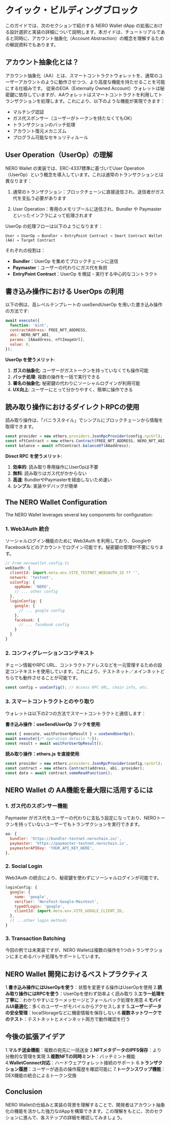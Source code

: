 
# クイック・ビルディングブロック

このガイドでは、次のセクションで紹介する NERO Wallet dApp の拡張における設計選択と実装の詳細について説明します。本ガイドは、チュートリアルであると同時に、アカウント抽象化（Account Abstraction）の概念を理解するための解説資料でもあります。

## アカウント抽象化とは？

アカウント抽象化（AA）とは、スマートコントラクトウォレットを、通常のユーザーアカウントのように動作させつつ、より高度な機能を持たせることを可能にする仕組みです。
従来のEOA（Externally Owned Account）ウォレットは秘密鍵に依存していますが、AAウォレットはスマートコントラクトを利用してトランザクションを処理します。これにより、以下のような機能が実現できます：

- マルチシグ認証
- ガス代スポンサー（ユーザーがトークンを持たなくてもOK）
- トランザクションのバッチ処理
- アカウント復元メカニズム
- プログラム可能なセキュリティルール

## User Operation（UserOp）の理解

NERO Wallet の実装では、ERC-4337標準に基づいてUser Operation（UserOp）という概念を導入しています。これは通常のトランザクションとは異なります：

1. 通常のトランザクション：ブロックチェーンに直接送信され、送信者がガス代を支払う必要があります

2. User Operation：専用のメモリプールに送信され、Bundler や Paymaster といったインフラによって処理されます

UserOp の処理フローは以下のようになります：

```
User → UserOp → Bundler → EntryPoint Contract → Smart Contract Wallet (AA) → Target Contract
```

それぞれの役割は：

- **Bundler**：UserOp を集めてブロックチェーンに送信
- **Paymaster**：ユーザーの代わりにガス代を負担
- **EntryPoint Contract**：UserOp を検証・実行する中心的なコントラクト

## 書き込み操作における UserOps の利用

以下の例は、高レベルテンプレートの useSendUserOp を用いた書き込み操作の方法です:

```js
await execute({
  function: 'mint',
  contractAddress: FREE_NFT_ADDRESS,
  abi: NERO_NFT_ABI,
  params: [AAaddress, nftImageUrl],
  value: 0,
});
```

**UserOp を使うメリット**:

1. **ガスの抽象化**: ユーザーがガストークンを持っていなくても操作可能
2. **バッチ処理**: 複数の操作を一括で実行できる
3. **署名の抽象化**: 秘密鍵の代わりにソーシャルログインが利用可能
4. **UX向上**: ユーザーにとって分かりやすく、簡単に操作できる

## 読み取り操作におけるダイレクトRPCの使用

読み取り操作は、「バニラスタイル」でシンプルにブロックチェーンから情報を取得できます。

```js
const provider = new ethers.providers.JsonRpcProvider(config.rpcUrl);
const nftContract = new ethers.Contract(FREE_NFT_ADDRESS, NERO_NFT_ABI, provider);
const balance = await nftContract.balanceOf(AAaddress);
```

**Direct RPC を使うメリット**:

1. **効率的**: 読み取り専用操作にUserOpは不要
2. **無料**: 読み取りはガス代がかからない
3. **高速**: BundlerやPaymasterを経由しないため速い
4. **シンプル**: 実装やデバッグが簡単

## The NERO Wallet Configuration

The NERO Wallet leverages several key components for configuration:

### 1. Web3Auth 統合

ソーシャルログイン機能のために Web3Auth を利用しており、GoogleやFacebookなどのアカウントでログイン可能です。秘密鍵の管理が不要になります。

```js
// From nerowallet.config.ts
web3auth: {
  clientId: import.meta.env.VITE_TESTNET_WEB3AUTH_ID ?? '',
  network: 'testnet',
  uiConfig: {
    appName: 'NERO',
    // ... other config
  },
  loginConfig: {
    google: {
      // ... google config
    },
    facebook: {
      // ... facebook config
    }
  }
}
```

### 2. コンフィグレーションコンテキスト

チェーン情報やRPC URL、コントラクトアドレスなどを一元管理するための設定コンテキストを使用しています。これにより、テストネット／メインネットどちらでも動作させることが可能です。

```js
const config = useConfig(); // Access RPC URL, chain info, etc.
```

### 3. スマートコントラクトとのやり取り

ウォレットは以下の2つの方法でスマートコントラクトと通信します：

**書き込み操作：useSendUserOp フックを使用**:

```js
const { execute, waitForUserOpResult } = useSendUserOp();
await execute({/* operation details */});
const result = await waitForUserOpResult();
```

**読み取り操作：ethers.js を直接使用**:

```js
const provider = new ethers.providers.JsonRpcProvider(config.rpcUrl);
const contract = new ethers.Contract(address, abi, provider);
const data = await contract.someReadFunction();
```

## NERO Wallet の AA機能を最大限に活用するには

### 1. ガス代のスポンサー機能

Paymaster がガス代をユーザーの代わりに支払う設定になっており、NEROトークンを持っていないユーザーでもトランザクションを実行できます。

```js
aa: {
  bundler: 'https://bundler-testnet.nerochain.io/',
  paymaster: 'https://paymaster-testnet.nerochain.io',
  paymasterAPIKey: 'YOUR_API_KEY_HERE',
},
```

### 2. Social Login

Web3Auth の統合により、秘密鍵を使わずにソーシャルログインが可能です。

```js
loginConfig: {
  google: {
    name: 'google',
    verifier: 'NeroTest-Google-Maintest',
    typeOfLogin: 'google',
    clientId: import.meta.env.VITE_GOOGLE_CLIENT_ID,
  },
  // ...other login methods
}
```

### 3. Transaction Batching

今回の例では未実装ですが、NERO Walletは複数の操作を1つのトランザクションにまとめるバッチ処理もサポートしています。

## NERO Wallet 開発におけるベストプラクティス

1.**書き込み操作にはUserOpを使う**：状態を変更する操作はUserOpを使用
2.**読み取り操作にはRPCを使う**：UserOpを使わず効率よく読み取り
3.**エラー処理を丁寧に**：わかりやすいエラーメッセージとフォールバック処理を用意
4.**モバイルUI最適化**：多くのユーザーがモバイルからアクセスします
5.**ユーザーデータの安全管理**：localStorageなどに機密情報を保存しない
6.**複数ネットワークでのテスト**：テストネットとメインネット両方で動作確認を行う

## 今後の拡張アイデア

1.**マルチ送金機能**：複数の宛先に一括送金
2.**NFTメタデータのIPFS保存**：より分散的な管理を実現
3.**複数NFTの同時ミント**：バッチミント機能
4.**WalletConnect対応**：ハードウェアウォレット接続のサポート
6.**トランザクション履歴**：ユーザーが過去の操作履歴を確認可能に
7.**トークンスワップ機能**：DEX機能の統合によるトークン交換

## Conclusion

NERO Walletの仕組みと実装の背景を理解することで、開発者はアカウント抽象化の機能を活かした強力なdAppを構築できます。この理解をもとに、次のセクションに進んで、各ステップの詳細を確認してみましょう。

<PageFeedback path="/ja/tutorials/high-level/building-blocks" />
